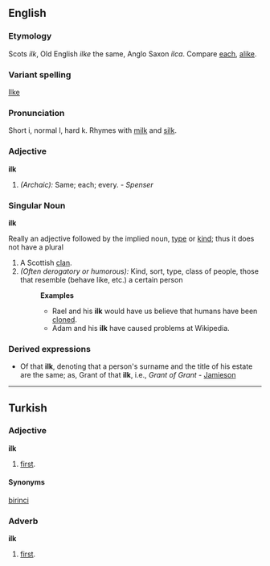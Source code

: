 ==English==
===Etymology===
Scots ''ilk'', Old English ''ilke'' the same, Anglo Saxon ''ilca''. Compare [[each]], [[alike]].
===Variant spelling===
[[Ilke]]
===Pronunciation===
Short i, normal l, hard k. Rhymes with [[milk]] and [[silk]].
===Adjective===
'''ilk'''

#''(Archaic):'' Same; each; every. - ''Spenser'' 

===Singular Noun===
'''ilk'''

Really an adjective followed by the implied noun, [[type]] or [[kind]]; thus it does not have a plural
# A Scottish [[clan]].
#''(Often derogatory or humorous):'' Kind, sort, type, class of people, those that resemble (behave like, etc.) a certain person
#:'''Examples'''
#:*Rael and his '''ilk''' would have us believe that humans have been [[clone]]d. 
#:*Adam and his '''ilk''' have caused problems at Wikipedia.


===Derived expressions===
*Of that '''ilk''', denoting that a person's surname and the title of his estate are the same; as, Grant of that '''ilk''', i.e., ''Grant of Grant'' - [[Jamieson]]
----
==Turkish==
===Adjective===
'''ilk'''

#[[first]].

====Synonyms====
[[birinci]]

===Adverb===
'''ilk'''

#[[first]].